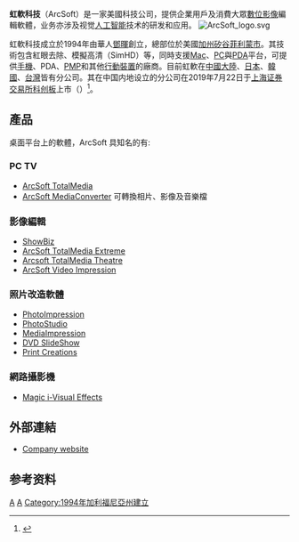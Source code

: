 '''虹軟科技'''（ArcSoft）是一家美國科技公司，提供企業用戶及消費大眾[[數位影像|數位影像]]編輯軟體，业务亦涉及视觉[[人工智能|人工智能]]技术的研发和应用。
[[File:ArcSoft_logo.svg|thumb]]

虹軟科技成立於1994年由華人[[鄧暉|鄧暉]]創立，總部位於美國[[加州|加州]][[矽谷|矽谷]][[費利蒙_(加利福尼亞州)|菲利蒙市]]。其技術包含紅眼去除、模擬高清（SimHD）等，同時支援[[Mac|Mac]]、[[个人电脑|PC]]與[[PDA|PDA]]平台，可提供[[手機|手機]]、PDA、[[PMP|PMP]]和其他[[行動裝置|行動裝置]]的廠商。目前虹軟在[[中國大陸|中國大陸]]、[[日本|日本]]、[[韓國|韓國]]、[[台灣|台灣]]皆有分公司。其在中国内地设立的分公司在2019年7月22日于[[上海证券交易所|上海证券交易所]][[上海证券交易所科创板|科创板]]上市（{{sse|688088}}）<ref>{{Cite web |url=https://www.yicai.com/news/100271728.html |title=科创板“AI第一股” 虹软科技：爆发力之后赢得市场的关键是耐力 |access-date=2019-07-28 |archive-date=2019-07-28 |archive-url=https://web.archive.org/web/20190728100942/https://www.yicai.com/news/100271728.html |dead-url=no }}</ref>。

==產品==
桌面平台上的軟體，ArcSoft 具知名的有:

===PC TV===
* [[ArcSoft_TotalMedia|ArcSoft TotalMedia]]
* [[ArcSoft_MediaConverter|ArcSoft MediaConverter]] 可轉換相片、影像及音樂檔

===影像編輯===
* [[ArcSoft_ShowBiz|ShowBiz]]
* [[ArcSoft_TotalMedia_Extreme|ArcSoft TotalMedia Extreme]]
* [[Arcsoft_TotalMedia_Theatre|Arcsoft TotalMedia Theatre]]
* [[ArcSoft_Video_Impression|ArcSoft Video Impression]]

===照片改造軟體===
* [[PhotoImpression|PhotoImpression]]
* [[PhotoStudio|PhotoStudio]]
* [[MediaImpression|MediaImpression]]
* [[DVD_SlideShow|DVD SlideShow]]
* [[Print_Creations|Print Creations]]

===網路攝影機===
* [[Magic_i-Visual_Effects|Magic i-Visual Effects]]

==外部連結==
* [http://www.arcsoft.com/ Company website] {{Wayback|url=http://www.arcsoft.com/ |date=20210505201818 }}

==参考资料==
{{reflist}}

{{STAR 50}}
[[Category:跨國軟件公司|A]]
[[Category:1994年成立的公司|A]]
[[Category:1994年加利福尼亞州建立|Category:1994年加利福尼亞州建立]]